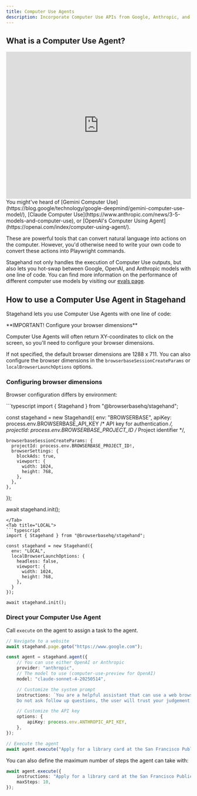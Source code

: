 ```yaml
---
title: Computer Use Agents
description: Incorporate Computer Use APIs from Google, Anthropic, and OpenAI with one line of code in Stagehand.
---
```


## What is a Computer Use Agent?

<iframe
  width="100%"
  height="400"
  src="https://www.youtube.com/embed/ODaHJzOyVCQ"
  title="YouTube video player"
  frameborder="0"
  allow="accelerometer; autoplay; clipboard-write; encrypted-media; gyroscope; picture-in-picture"
  allowfullscreen
></iframe>
You might've heard of [Gemini Computer Use](https://blog.google/technology/google-deepmind/gemini-computer-use-model/), [Claude Computer Use](https://www.anthropic.com/news/3-5-models-and-computer-use), or [OpenAI's Computer Using Agent](https://openai.com/index/computer-using-agent/).

These are powerful tools that can convert natural language into actions on the computer. However, you'd otherwise need to write your own code to convert these actions into Playwright commands.

Stagehand not only handles the execution of Computer Use outputs, but also lets you hot-swap between Google, OpenAI, and Anthropic models with one line of code. You can find more information on the performance of different computer use models by visiting our [evals page](https://www.stagehand.dev/agent-evals).

## How to use a Computer Use Agent in Stagehand

Stagehand lets you use Computer Use Agents with one line of code:

<Note>
**IMPORTANT! Configure your browser dimensions**

Computer Use Agents will often return XY-coordinates to click on the screen, so you'll need to configure your browser dimensions.

If not specified, the default browser dimensions are 1288 x 711. You can also configure the browser dimensions in the `browserbaseSessionCreateParams` or `localBrowserLaunchOptions` options.
</Note>


### Configuring browser dimensions

Browser configuration differs by environment:

<Tabs>
<Tab title="BROWSERBASE">
```typescript
import { Stagehand } from "@browserbasehq/stagehand";

const stagehand = new Stagehand({
	env: "BROWSERBASE",
  	apiKey: process.env.BROWSERBASE_API_KEY /* API key for authentication */,
    projectId: process.env.BROWSERBASE_PROJECT_ID /* Project identifier */,
  
    browserbaseSessionCreateParams: {
      projectId: process.env.BROWSERBASE_PROJECT_ID!,
      browserSettings: {
		blockAds: true,
        viewport: {
          width: 1024,
          height: 768,
        },
      },
  	},
});

await stagehand.init();
```
</Tab>
<Tab title="LOCAL">
```typescript
import { Stagehand } from "@browserbasehq/stagehand";

const stagehand = new Stagehand({
  env: "LOCAL",
  localBrowserLaunchOptions: {
    headless: false,
    viewport: {
      width: 1024,
      height: 768,
    },
  }
});

await stagehand.init();
```
</Tab>
</Tabs>

### Direct your Computer Use Agent

Call `execute` on the agent to assign a task to the agent.

```typescript
// Navigate to a website
await stagehand.page.goto("https://www.google.com");

const agent = stagehand.agent({
	// You can use either OpenAI or Anthropic
	provider: "anthropic",
	// The model to use (computer-use-preview for OpenAI)
	model: "claude-sonnet-4-20250514",

	// Customize the system prompt
	instructions: `You are a helpful assistant that can use a web browser.
	Do not ask follow up questions, the user will trust your judgement.`,

	// Customize the API key
	options: {
		apiKey: process.env.ANTHROPIC_API_KEY,
	},
});

// Execute the agent
await agent.execute("Apply for a library card at the San Francisco Public Library");
```

You can also define the maximum number of steps the agent can take with:

```typescript
await agent.execute({
	instructions: "Apply for a library card at the San Francisco Public Library",
	maxSteps: 10,
});
``` 